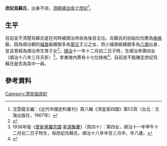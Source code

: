 '''庶妃烏蘇氏'''，出身不詳。[[清朝|清朝]][[順治帝|順治帝]]之[[庶妃|庶妃]]<ref>沈雲龍主編：《近代中國史料叢刊》第八輯《清皇室四譜》第52頁（台北：文海出版社，1967年）</ref>。

==生平==
目前並不清楚烏蘇氏是在何時被順治帝收為後宮主位。烏蘇氏的初始位份應為[[格格|格格]]級，因為順治朝的[[福晉|福晉]]級嬪御多為[[蒙古|蒙古]]王公之女，而小福晉級嬪御多為[[八旗|八旗]]出身，並且曾經為順治帝生育子女<ref name=Wong>{{cite book |author1=王冕森|title=清代后妃雜識 |date=2022 |publisher=上海社會科學院出版社 |isbn=978-7-5520-3820-0}}</ref>。[[順治|順治]]十一年十二月初二日子時，生順治帝第四女（順治十八年三月夭折）<ref name="a1">1938年版《[[愛新覺羅宗譜|愛新覺羅宗譜]]·[[星源集慶|星源集慶]]》（頁四十）：第四女，順治十一年甲午十二月初二日子時生，母庶妃烏蘇氏，順治十八年辛丑三月卒，年八歲。</ref>。孝東陵內葬有十七位格格<ref>{{cite book |author1= -{于}-善浦 |title=清東陵大觀 |date=1985 |publisher=河北人民出版社 |page=51}}</ref>，目前並不能確定庶妃烏蘇氏是否為其中一員。

==參考資料==
{{Reflist}}

{{清世祖皇室}}
{{清朝人物小作品}}
[[Category:清世祖庶妃|Category:清世祖庶妃]]